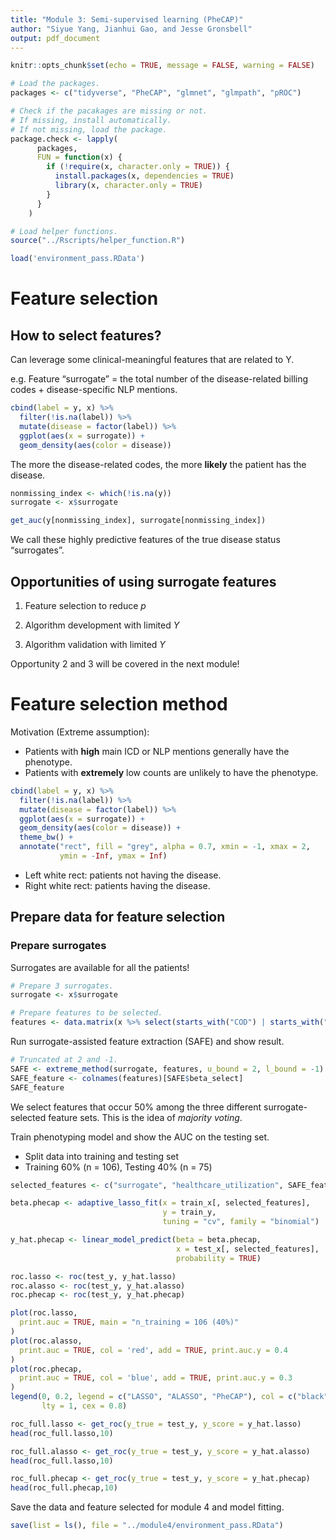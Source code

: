 ```yaml
---
title: "Module 3: Semi-supervised learning (PheCAP)"
author: "Siyue Yang, Jianhui Gao, and Jesse Gronsbell"
output: pdf_document
---
```


```r
knitr::opts_chunk$set(echo = TRUE, message = FALSE, warning = FALSE)
```

```r
# Load the packages. 
packages <- c("tidyverse", "PheCAP", "glmnet", "glmpath", "pROC")

# Check if the pacakages are missing or not. 
# If missing, install automatically.
# If not missing, load the package.
package.check <- lapply(
	  packages,
	  FUN = function(x) {
	    if (!require(x, character.only = TRUE)) {
	      install.packages(x, dependencies = TRUE)
	      library(x, character.only = TRUE)
	    }
	  }
	)
```

```r
# Load helper functions.
source("../Rscripts/helper_function.R")
```

```r
load('environment_pass.RData')
```

# Feature selection

## How to select features? 

Can leverage some clinical-meaningful features that are related to Y.

e.g. Feature "surrogate" = the total number of the disease-related billing codes + disease-specific NLP mentions.

```r
cbind(label = y, x) %>%
  filter(!is.na(label)) %>%
  mutate(disease = factor(label)) %>%
  ggplot(aes(x = surrogate)) +
  geom_density(aes(color = disease))
```

The more the disease-related codes, the more **likely** the patient has the disease.

```r
nonmissing_index <- which(!is.na(y))
surrogate <- x$surrogate

get_auc(y[nonmissing_index], surrogate[nonmissing_index])
```

We call these highly predictive features of the true disease status "surrogates".

## Opportunities of using surrogate features

1. Feature selection to reduce $p$

2. Algorithm development with limited $Y$

3. Algorithm validation with limited $Y$

Opportunity 2 and 3 will be covered in the next module! 

# Feature selection method

Motivation (Extreme assumption): 

- Patients with **high** main ICD or NLP mentions generally have the phenotype.
- Patients with **extremely** low counts are unlikely to have the phenotype.


```r
cbind(label = y, x) %>%
  filter(!is.na(label)) %>%
  mutate(disease = factor(label)) %>%
  ggplot(aes(x = surrogate)) +
  geom_density(aes(color = disease)) +
  theme_bw() + 
  annotate("rect", fill = "grey", alpha = 0.7, xmin = -1, xmax = 2, 
           ymin = -Inf, ymax = Inf)
```

- Left white rect: patients not having the disease.
- Right white rect: patients having the disease. 

## Prepare data for feature selection

### Prepare surrogates

Surrogates are available for all the patients!

```r
# Prepare 3 surrogates.
surrogate <- x$surrogate

# Prepare features to be selected. 
features <- data.matrix(x %>% select(starts_with("COD") | starts_with("NLP")))
```

Run surrogate-assisted feature extraction (SAFE) and show result.

```r
# Truncated at 2 and -1. 
SAFE <- extreme_method(surrogate, features, u_bound = 2, l_bound = -1)
SAFE_feature <- colnames(features)[SAFE$beta_select]
SAFE_feature
```

We select features that occur 50% among the three different surrogate-selected feature sets.
This is the idea of *majority voting*. 

Train phenotyping model and show the AUC on the testing set. 

-   Split data into training and testing set
-   Training 60% (n = 106), Testing 40% (n = 75)

```r
selected_features <- c("surrogate", "healthcare_utilization", SAFE_feature)

beta.phecap <- adaptive_lasso_fit(x = train_x[, selected_features], 
                                  y = train_y, 
                                  tuning = "cv", family = "binomial")

y_hat.phecap <- linear_model_predict(beta = beta.phecap, 
                                     x = test_x[, selected_features],
                                     probability = TRUE)
```

```r
roc.lasso <- roc(test_y, y_hat.lasso)
roc.alasso <- roc(test_y, y_hat.alasso)
roc.phecap <- roc(test_y, y_hat.phecap)

plot(roc.lasso,
  print.auc = TRUE, main = "n_training = 106 (40%)"
)
plot(roc.alasso,
  print.auc = TRUE, col = 'red', add = TRUE, print.auc.y = 0.4
)
plot(roc.phecap,
  print.auc = TRUE, col = 'blue', add = TRUE, print.auc.y = 0.3
)
legend(0, 0.2, legend = c("LASSO", "ALASSO", "PheCAP"), col = c("black","red"), 
       lty = 1, cex = 0.8)
```

```r
roc_full.lasso <- get_roc(y_true = test_y, y_score = y_hat.lasso)
head(roc_full.lasso,10)
```

```r
roc_full.alasso <- get_roc(y_true = test_y, y_score = y_hat.alasso)
head(roc_full.lasso,10)
```

```r
roc_full.phecap <- get_roc(y_true = test_y, y_score = y_hat.phecap)
head(roc_full.phecap,10)
```


Save the data and feature selected for module 4 and model fitting. 

```r
save(list = ls(), file = "../module4/environment_pass.RData")
```

